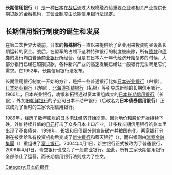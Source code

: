{{unreferenced|time=2009-06-03T02:02:00+00:00}}
'''长期信用银行'''（{{lang|ja|ちょうきしんようぎんこう}}）是一种[[日本|日本]]在[[第二次世界大战|战后]]通过大规模融资给重要企业和相关产业提供长期[[贷款|贷款]]的[[金融|金融]]机构，其营业制度由[[长期信用银行法|长期信用银行法]]规定。

==长期信用银行制度的诞生和发展==
在第二次世界大战前，日本的'''特殊银行'''一直以来提供给了企业用来投资购买设备长期运转的资金。战后，在盟军的占领下这种特殊银行的制度被废除，所有[[债款|债款]]和[[债券|债券]]的发行均由普通商业[[银行|银行]]所经营。但是在日本六十年代经济开始复苏的时候，大部分银行已经在超限贷款，各种新兴产业的高速发展已经让一般银行无法满足它们需求。在1952年，长期信用银行法发布。

长期信用银行制度一开始的方针，是把一些普通银行比如[[日本兴业银行|日本兴业银行]]（兴银），[[日本劝业银行|日本劝业银行]]（劝银），[[北海道拓殖银行|北海道拓殖银行]]（拓银）等引导成新型的长期信用银行。1960年，日本兴业银行，劝银和拓银通过资本重组成立的[[日本长期信用银行|日本长期信用银行]]（长银），外加旧[[朝鲜银行|朝鲜银行]]的子公司日本不动产银行（后改名为'''日本债券信用银行'''）正式成为了当时的三家长期信用银行。

1989年，经历了数年膨胀的[[日本泡沫经济|日本泡沫经济]]开始崩溃。因为地价和[[股价|股价]]开始持续下跌，外加持续升值的[[日元|日元]]打击了众多日本出口产业，让多数长期信用银行的账本里出现了不良债务。1998年，长银和日债银分别宣告[[破产|破产]]并被[[国有化|国有化]]。两家银行分别在被卖给私有投资机构后变成了[[新生銀行|新生银行]]和藍天银行（{{lang|ja|あおぞら銀行}}），而兴银则由[[瑞穗金融集團|瑞穗金融集團]]（{{lang|ja|みずほグループ}}）重组进了[[富士银行|富士银行]]。2004年4月1日，新生银行正式被改为了普通银行，2006年4月1日，青空银行也成为了一般商业银行。至此，所有三家长期信用银行全部停止了运营，而长期信用银行法则成为了空文。



[[Category:日本的银行|Category:日本的银行]]